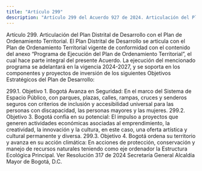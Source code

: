 ```yaml
---
title: "Artículo 299"
description: "Artículo 299 del Acuerdo 927 de 2024. Articulación del Plan Distrital de Desarrollo con el Plan de Ordenamiento Territorial."
---
```


Artículo 299. Articulación del Plan Distrital de Desarrollo con el Plan de Ordenamiento Territorial. El Plan Distrital de Desarrollo se articula con el Plan de Ordenamiento Territorial vigente de conformidad con el contenido del anexo “Programa de Ejecución del Plan de Ordenamiento Territorial”, el cual hace parte integral del presente Acuerdo. La ejecución del mencionado programa se adelantará en la vigencia 2024-2027, y se soporta en los componentes y proyectos de inversión de los siguientes Objetivos Estratégicos del Plan de Desarrollo:
 
299.1. Objetivo 1. Bogotá Avanza en Seguridad: En el marco del Sistema de Espacio Público, con parques, plazas, calles, rampas, cruces y senderos seguros con criterios de inclusión y accesibilidad universal para las personas con discapacidad, las personas mayores y las mujeres.
299.2. Objetivo 3. Bogotá confía en su potencial: El impulso a proyectos que generen actividades económicas asociadas al emprendimiento, la creatividad, la innovación y la cultura, en este caso, una oferta artística y cultural permanente y diversa.
299.3. Objetivo 4. Bogotá ordena su territorio y avanza en su acción climática: En acciones de protección, conservación y manejo de recursos naturales teniendo como eje ordenador la Estructura Ecológica Principal.
Ver Resolución 317 de 2024 Secretaría General Alcaldía Mayor de Bogotá, D.C.